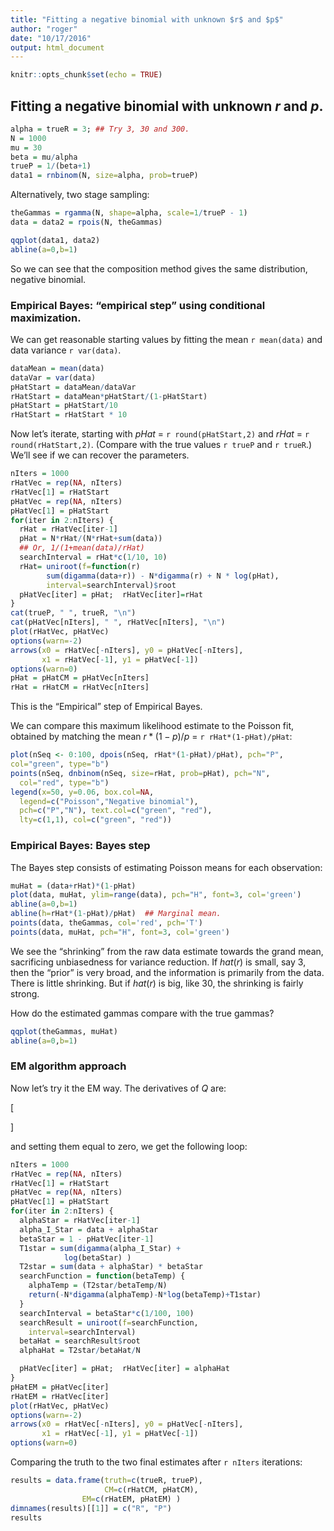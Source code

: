 ```yaml
---
title: "Fitting a negative binomial with unknown $r$ and $p$"
author: "roger"
date: "10/17/2016"
output: html_document
---
```


```r
knitr::opts_chunk$set(echo = TRUE)
```

Fitting a negative binomial with unknown $r$ and $p$.
----

```r
alpha = trueR = 3; ## Try 3, 30 and 300.
N = 1000
mu = 30
beta = mu/alpha
trueP = 1/(beta+1)
data1 = rnbinom(N, size=alpha, prob=trueP)
```

Alternatively, two stage sampling:
```r
theGammas = rgamma(N, shape=alpha, scale=1/trueP - 1)
data = data2 = rpois(N, theGammas)

qqplot(data1, data2)
abline(a=0,b=1)
```
So we can see that the composition method gives the same distribution, negative binomial.

### Empirical Bayes: "empirical step" using conditional maximization.

We can get reasonable starting values by fitting the mean `r mean(data)` and data variance `r var(data)`.

```r
dataMean = mean(data)
dataVar = var(data)
pHatStart = dataMean/dataVar
rHatStart = dataMean*pHatStart/(1-pHatStart)
pHatStart = pHatStart/10
rHatStart = rHatStart * 10
```
Now let's iterate, starting with $pHat$ = `r round(pHatStart,2)` and $rHat$ = `r round(rHatStart,2)`. (Compare with the true values `r trueP` and `r trueR`.) We'll see if we can recover the parameters.
```r
nIters = 1000
rHatVec = rep(NA, nIters)
rHatVec[1] = rHatStart
pHatVec = rep(NA, nIters)
pHatVec[1] = pHatStart
for(iter in 2:nIters) {
  rHat = rHatVec[iter-1]
  pHat = N*rHat/(N*rHat+sum(data))
  ## Or, 1/(1+mean(data)/rHat)
  searchInterval = rHat*c(1/10, 10)
  rHat= uniroot(f=function(r) 
        sum(digamma(data+r)) - N*digamma(r) + N * log(pHat),
        interval=searchInterval)$root
  pHatVec[iter] = pHat;  rHatVec[iter]=rHat
}
cat(trueP, " ", trueR, "\n")
cat(pHatVec[nIters], " ", rHatVec[nIters], "\n")
plot(rHatVec, pHatVec)
options(warn=-2)
arrows(x0 = rHatVec[-nIters], y0 = pHatVec[-nIters],
       x1 = rHatVec[-1], y1 = pHatVec[-1])
options(warn=0)
pHat = pHatCM = pHatVec[nIters]
rHat = rHatCM = rHatVec[nIters]

```

This is the "Empirical" step of Empirical Bayes.

We can compare this maximum likelihood estimate to the Poisson fit, obtained by matching the mean $r*(1-p)/p$ = `r rHat*(1-pHat)/pHat`:
```r
plot(nSeq <- 0:100, dpois(nSeq, rHat*(1-pHat)/pHat), pch="P",
col="green", type="b")
points(nSeq, dnbinom(nSeq, size=rHat, prob=pHat), pch="N",
  col="red", type="b")
legend(x=50, y=0.06, box.col=NA,
  legend=c("Poisson","Negative binomial"), 
  pch=c("P","N"), text.col=c("green", "red"), 
  lty=c(1,1), col=c("green", "red"))
```


### Empirical Bayes:  Bayes step

The Bayes step consists of estimating Poisson means for each observation:
```r
muHat = (data+rHat)*(1-pHat)
plot(data, muHat, ylim=range(data), pch="H", font=3, col='green')
abline(a=0,b=1)
abline(h=rHat*(1-pHat)/pHat)  ## Marginal mean.
points(data, theGammas, col='red', pch='T')
points(data, muHat, pch="H", font=3, col='green')
```

We see the "shrinking" from the raw data estimate towards the grand mean, sacrificing unbiasedness for variance reduction. If $hat(r)$ is small, say 3, then the "prior" is very broad, and the information is primarily from the data. There is little shrinking. But if $hat(r)$ is big, like 30, the shrinking is fairly strong.

How do the estimated gammas compare with the true gammas?
```r
qqplot(theGammas, muHat)
abline(a=0,b=1)
```



### EM algorithm approach 

Now let's try it the EM way. The derivatives of $Q$ are:

\[\begin{gathered}
  0 = \frac{{\partial Q}}{{\partial \alpha }} =  - n\psi (\alpha ) - n\log \beta  + {T_1}^*  \\
  0 = \frac{{\partial Q}}{{\partial \beta }} =  - n\alpha /\beta  - {T_2}^*/{\beta ^2}\quad   \\ 
\end{gathered} \]

and setting them equal to zero, we get the following loop:


```r
nIters = 1000
rHatVec = rep(NA, nIters)
rHatVec[1] = rHatStart
pHatVec = rep(NA, nIters)
pHatVec[1] = pHatStart
for(iter in 2:nIters) {
  alphaStar = rHatVec[iter-1]
  alpha_I_Star = data + alphaStar
  betaStar = 1 - pHatVec[iter-1]
  T1star = sum(digamma(alpha_I_Star) + 
            log(betaStar) )
  T2star = sum(data + alphaStar) * betaStar
  searchFunction = function(betaTemp) {
    alphaTemp = (T2star/betaTemp/N)
    return(-N*digamma(alphaTemp)-N*log(betaTemp)+T1star)
  }
  searchInterval = betaStar*c(1/100, 100)
  searchResult = uniroot(f=searchFunction,
    interval=searchInterval)
  betaHat = searchResult$root
  alphaHat = T2star/betaHat/N

  pHatVec[iter] = pHat;  rHatVec[iter] = alphaHat
}
pHatEM = pHatVec[iter]
rHatEM = rHatVec[iter]
plot(rHatVec, pHatVec)
options(warn=-2)
arrows(x0 = rHatVec[-nIters], y0 = pHatVec[-nIters],
       x1 = rHatVec[-1], y1 = pHatVec[-1])
options(warn=0)
```


Comparing the truth to the two final estimates after `r nIters` iterations:

```r
results = data.frame(truth=c(trueR, trueP), 
                     CM=c(rHatCM, pHatCM),
                EM=c(rHatEM, pHatEM) )
dimnames(results)[[1]] = c("R", "P")
results
```